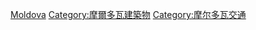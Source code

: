 [[Category:各國鐵路車站|Moldova]]
[[Category:摩爾多瓦建築物|Category:摩爾多瓦建築物]]
[[Category:摩尔多瓦交通|Category:摩尔多瓦交通]]